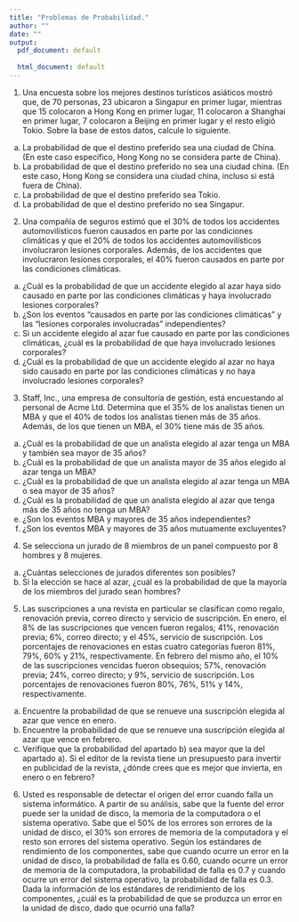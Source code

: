 ```yaml
---
title: "Problemas de Probabilidad."
author: ""
date: ""
output:
  pdf_document: default
              
  html_document: default
---
```

1. Una encuesta sobre los mejores destinos turísticos asiáticos mostró que, de 70 personas, 23 ubicaron a Singapur en primer lugar, mientras que 15 colocaron a Hong Kong en primer lugar, 11 colocaron a Shanghai en primer lugar, 7 colocaron a Beijing en primer lugar y el resto eligió Tokio. Sobre la base de estos datos, calcule lo siguiente.
a. La probabilidad de que el destino preferido sea una ciudad de China. (En este caso específico, Hong Kong no se considera parte de China).
a. La probabilidad de que el destino preferido no sea una ciudad china. (En este caso, Hong Kong se considera una ciudad china, incluso si está fuera de China).
a. La probabilidad de que el destino preferido sea Tokio.
a. La probabilidad de que el destino preferido no sea Singapur.

2. Una compañía de seguros estimó que el $30\%$ de todos los accidentes automovilísticos fueron causados en parte por las condiciones climáticas y que el $20\%$ de todos los accidentes automovilísticos involucraron lesiones corporales. Además, de los accidentes que involucraron lesiones corporales, el $40\%$ fueron causados en parte por las condiciones climáticas.
a. ¿Cuál es la probabilidad de que un accidente elegido al azar haya sido causado en parte por las condiciones climáticas y haya involucrado lesiones corporales?
a. ¿Son los eventos "causados en parte por las condiciones climáticas" y las "lesiones corporales involucradas" independientes?
a. Si un accidente elegido al azar fue causado en parte por las condiciones climáticas, ¿cuál es la probabilidad de que haya involucrado lesiones corporales?
a. ¿Cuál es la probabilidad de que un accidente elegido al azar no haya sido causado en parte por las condiciones climáticas y no haya involucrado lesiones corporales?

3. Staff, Inc., una empresa de consultoría de gestión, está encuestando al personal de Acme Ltd. Determina que el $35\%$ de los analistas tienen un MBA y que el $40\%$ de todos los analistas tienen más de 35 años. Además, de los que tienen un MBA, el $30\%$ tiene más de 35 años.
a. ¿Cuál es la probabilidad de que un analista elegido al azar tenga un MBA y también sea mayor de 35 años?
a. ¿Cuál es la probabilidad de que un analista mayor de 35 años elegido al azar tenga un MBA?
a. ¿Cuál es la probabilidad de que un analista elegido al azar tenga un MBA o sea mayor de 35 años?
a. ¿Cuál es la probabilidad de que un analista elegido al azar que tenga más de 35 años no tenga un MBA?
a. ¿Son los eventos MBA y mayores de 35 años independientes?
a. ¿Son los eventos MBA y mayores de 35 años mutuamente excluyentes?

4. Se selecciona un jurado de 8 miembros de un panel compuesto por 8 hombres y 8 mujeres.
a. ¿Cuántas selecciones de jurados diferentes son posibles?
a. Si la elección se hace al azar, ¿cuál es la probabilidad de que la mayoría de los miembros del jurado sean hombres?

5. Las suscripciones a una revista en particular se clasifican como regalo, renovación previa, correo directo y servicio de suscripción. En enero, el $8\%$ de las suscripciones que vencen fueron regalos; $41\%$, renovación previa; $6\%$, correo directo; y el $45\%$, servicio de suscripción. Los porcentajes de renovaciones en estas cuatro categorías fueron $81\%$, $79\%$, $60\%$ y $21\%$, respectivamente. En febrero del mismo año, el $10\%$ de las suscripciones vencidas fueron obsequios; $57\%$, renovación previa; $24\%$, correo directo; y $9\%$, servicio de suscripción.
Los porcentajes de renovaciones fueron $80\%$, $76\%$, $51\%$ y $14\%$, respectivamente.
a. Encuentre la probabilidad de que se renueve una suscripción elegida al azar que vence en enero.
a. Encuentre la probabilidad de que se renueve una suscripción elegida al azar que vence en febrero.
a. Verifique que la probabilidad del apartado b) sea mayor que la del apartado a). Si el editor de la revista tiene un presupuesto para invertir en publicidad de la revista, ¿dónde crees que es mejor que invierta, en enero o en febrero?

6. Usted es responsable de detectar el origen del error cuando falla un sistema informático. A partir de su análisis, sabe que la fuente del error puede ser la unidad de disco, la memoria de la computadora o el sistema operativo. Sabe que el $50\%$ de los errores son errores de la unidad de disco, el $30\%$ son errores de memoria de la computadora y el resto son errores del sistema operativo. Según los estándares de rendimiento de los componentes, sabe que cuando ocurre un error en la unidad de disco, la probabilidad de falla es $0.60$, cuando ocurre un error de memoria de la computadora, la probabilidad de falla es $0.7$ y cuando ocurre un error del sistema operativo, la probabilidad de falla es $0.3$. Dada la información de los estándares de rendimiento de los componentes, ¿cuál es la probabilidad de que se produzca un error en la unidad de disco, dado que ocurrió una falla?

